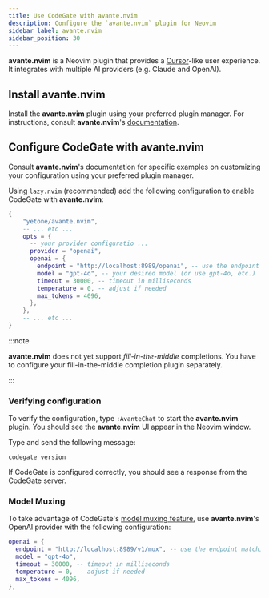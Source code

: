 ```yaml
---
title: Use CodeGate with avante.nvim
description: Configure the `avante.nvim` plugin for Neovim
sidebar_label: avante.nvim
sidebar_position: 30
---
```


**avante.nvim** is a Neovim plugin that provides a
[Cursor](https://www.cursor.com)-like user experience. It integrates with
multiple AI providers (e.g. Claude and OpenAI).

## Install avante.nvim

Install the **avante.nvim** plugin using your preferred plugin manager. For
instructions, consult **avante.nvim**'s
[documentation](https://github.com/yetone/avante.nvim?tab=readme-ov-file#installation).

## Configure CodeGate with avante.nvim

Consult **avante.nvim**'s documentation for specific examples on customizing
your configuration using your preferred plugin manager.

Using `lazy.nvim` (recommended) add the following configuration to enable
CodeGate with **avante.nvim**:

```lua
{
    "yetone/avante.nvim",
    -- ... etc ...
    opts = {
      -- your provider configuratio ...
      provider = "openai",
      openai = {
        endpoint = "http://localhost:8989/openai", -- use the endpoint matching your LLM provider
        model = "gpt-4o", -- your desired model (or use gpt-4o, etc.)
        timeout = 30000, -- timeout in milliseconds
        temperature = 0, -- adjust if needed
        max_tokens = 4096,
      },
    },
    -- ... etc ...
}
```

:::note

**avante.nvim** does not yet support _fill-in-the-middle_ completions. You have
to configure your fill-in-the-middle completion plugin separately.

:::

### Verifying configuration

To verify the configuration, type `:AvanteChat` to start the **avante.nvim**
plugin. You should see the **avante.nvim** UI appear in the Neovim window.

Type and send the following message:

```
codegate version
```

If CodeGate is configured correctly, you should see a response from the CodeGate
server.

### Model Muxing

To take advantage of CodeGate's [model muxing feature](/features/muxing), use
**avante.nvim**'s OpenAI provider with the following configuration:

```lua
openai = {
  endpoint = "http://localhost:8989/v1/mux", -- use the endpoint matching your LLM provider
  model = "gpt-4o",
  timeout = 30000, -- timeout in milliseconds
  temperature = 0, -- adjust if needed
  max_tokens = 4096,
},
```
